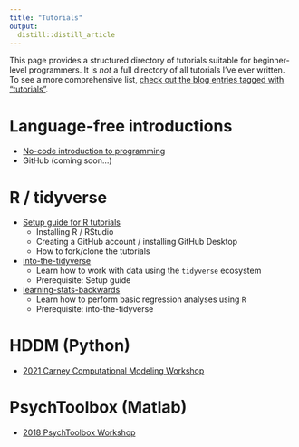 ```yaml
---
title: "Tutorials"
output:
  distill::distill_article
---
```


This page provides a structured directory of tutorials suitable for beginner-level programmers. It is *not* a full directory of all tutorials I've ever written. To see a more comprehensive list, [check out the blog entries tagged with "tutorials"](./blog.html#category:tutorials).

# Language-free introductions
- [No-code introduction to programming](./posts/2021-07-12-no-code-intro-programming/)
- GitHub (coming soon...)

# R / tidyverse
- [Setup guide for R tutorials](./posts/2021-07-12-r-tutorial-setup/)
  - Installing R / RStudio
  - Creating a GitHub account / installing GitHub Desktop
  - How to fork/clone the tutorials
- [into-the-tidyverse](https://github.com/psychNerdJae/into-the-tidyverse)
  - Learn how to work with data using the `tidyverse` ecosystem
  - Prerequisite: Setup guide
- [learning-stats-backwards](https://github.com/psychNerdJae/learning-stats-backwards)
  - Learn how to perform basic regression analyses using `R`
  - Prerequisite: into-the-tidyverse

# HDDM (Python)
- [2021 Carney Computational Modeling Workshop](https://github.com/psychNerdJae/hddm_tutorial_carney_workshop)

# PsychToolbox (Matlab)
- [2018 PsychToolbox Workshop](https://github.com/psychNerdJae/psychtoolbox-tutorial)